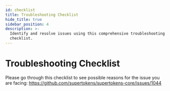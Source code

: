 ```yaml
---
id: checklist
title: Troubleshooting Checklist
hide_title: true
sidebar_position: 4
description: >-
  Identify and resolve issues using this comprehensive troubleshooting
  checklist.
---
```


# Troubleshooting Checklist

Please go through this checklist to see possible reasons for the issue you are facing: https://github.com/supertokens/supertokens-core/issues/1044
